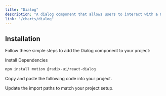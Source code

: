 ```yaml
---
title: "Dialog"
description: "A dialog component that allows users to interact with a modal window."
link: "/charts/dialog"
---
```


<ComponentPreview name="dialog-demo" />

## Installation

Follow these simple steps to add the Dialog component to your project:

<Steps>

<Step>Install Dependencies</Step>

```bash
npm install motion @radix-ui/react-dialog
```

<Step>Copy and paste the following code into your project.</Step>

<CollapsibleSource name="dialog" path="components/ui/dialog.tsx" />

<Step>Update the import paths to match your project setup.</Step>

</Steps>
